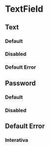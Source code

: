 

<Meta title="Components/DTextField" of={Story} />

# TextField

## Text

### Default

<Canvas of={Story.Default} />

### Disabled

<Canvas of={Story.Disabled} />

### Default Error

<Canvas of={Story.DefaultError} />

## Password

### Default

<Canvas of={Story.Password} />

### Disabled

<Canvas of={Story.Disabled} />

## Default Error

<Canvas of={Story.DefaultError} />

### Interativa

<Primary />
<Controls />
